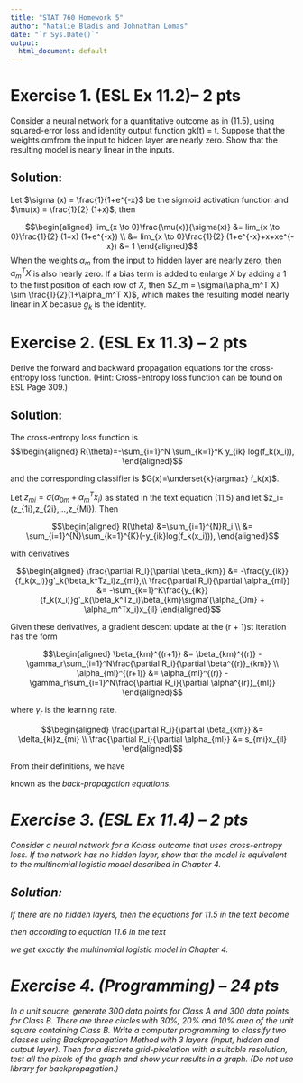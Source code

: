 ```yaml
---
title: "STAT 760 Homework 5"
author: "Natalie Bladis and Johnathan Lomas"
date: "`r Sys.Date()`"
output:
  html_document: default
---
```

# Exercise 1. (ESL Ex 11.2)– 2 pts
Consider a neural network for a quantitative outcome as in (11.5), using squared-error loss and identity output function gk(t) = t. Suppose that the weights αmfrom the input to hidden layer are nearly zero. Show that the resulting model is nearly linear in the inputs.


## Solution:

Let $\sigma (x) = \frac{1}{1+e^{-x}$ be the sigmoid activation function and $\mu(x) = \frac{1}{2} (1+x)$, then 

$$\begin{aligned}
lim_{x \to 0}\frac{\mu(x)}{\sigma(x)} &= lim_{x \to 0}\frac{1}{2} (1+x) (1+e^{-x}) \\
&= lim_{x \to 0}\frac{1}{2} (1+e^{-x}+x+xe^{-x})
&= 1
\end{aligned}$$
When the weights $\alpha_m$ from the input to hidden layer are nearly zero, then $\alpha_m^T X$ is also nearly zero. If a bias term is added to enlarge $X$ by adding a $1$ to the first position of each row of $X$, then $Z_m = \sigma(\alpha_m^T X) \sim \frac{1}{2}(1+\alpha_m^T X)$, which makes the resulting model nearly linear in $X$ becasue $g_k$ is the identity. 




# Exercise 2. (ESL Ex 11.3) – 2 pts
Derive the forward and backward propagation equations for the cross-entropy loss function. (Hint:
Cross-entropy loss function can be found on ESL Page 309.)

## Solution:
The cross-entropy loss function is 
$$\begin{aligned}
R(\theta)=-\sum_{i=1}^N \sum_{k=1}^K y_{ik} log(f_k(x_i)),
\end{aligned}$$

and the corresponding classifier is $G(x)=\underset{k}{argmax} f_k(x)$.

Let $z_{mi}=\sigma(\alpha_{0m}+\alpha_m^T x_i)$ as stated in the text equation (11.5) and let $z_i=(z_{1i},z_{2i},...,z_{Mi}). Then

$$\begin{aligned}
R(\theta) &=\sum_{i=1}^{N}R_i \\
&= \sum_{i=1}^{N}\sum_{k=1}^{K}(-y_{ik}log(f_k(x_i))),
\end{aligned}$$

with derivatives

$$\begin{aligned}
    \frac{\partial R_i}{\partial \beta_{km}} &= -\frac{y_{ik}}{f_k(x_i)}g'_k(\beta_k^Tz_i)z_{mi},\\
    \frac{\partial R_i}{\partial \alpha_{ml}} &= -\sum_{k=1}^K\frac{y_{ik}}{f_k(x_i)}g'_k(\beta_k^Tz_i)\beta_{km}\sigma'(\alpha_{0m} + \alpha_m^Tx_i)x_{il}
\end{aligned}$$

Given these derivatives, a gradient descent update at the (r + 1)st iteration has the form
  
$$\begin{aligned} 
\beta_{km}^{(r+1)} &= \beta_{km}^{(r)} - \gamma_r\sum_{i=1}^N\frac{\partial R_i}{\partial \beta^{(r)}_{km}} \\ 
\alpha_{ml}^{(r+1)} &= \alpha_{ml}^{(r)} - \gamma_r\sum_{i=1}^N\frac{\partial R_i}{\partial \alpha^{(r)}_{ml}}
\end{aligned}$$

where $\gamma_r$ is the learning rate. 

$$\begin{aligned} 
    \frac{\partial R_i}{\partial \beta_{km}} &= \delta_{ki}z_{mi} \\
    \frac{\partial R_i}{\partial \alpha_{ml}} &= s_{mi}x_{il}
\end{aligned}$$

From their definitions, we have</p>
\begin{equation}
    s_{mi} = \sigma'(\alpha_{0m}+\alpha_m^Tx_i)\sum_{k=1}^K\beta_{km}\delta_{ki}
\end{equation}
<p>known as the <em>back-propagation equations.

# Exercise 3. (ESL Ex 11.4) – 2 pts
Consider a neural network for a Kclass outcome that uses cross-entropy loss. If the network has no
hidden layer, show that the model is equivalent to the multinomial logistic model described in Chapter 4.


## Solution:
If there are no hidden layers, then the equations for 11.5 in the text become 

\begin{aligned}
    T_k &= \beta_{0k} + \beta_k^TX, \ k=1,...,K \text{ and }  \\
    f_k(X) &= g_k(X) \text{ for } k=1,...,K
\end{aligned}
then according to equation 11.6 in the text

\begin{eqnarray}
    g_k(X) &= \frac{\exp(\beta_{0k} + \beta_k^TX)}{\sum_{l=1}^K\exp(\beta_{0l} + \beta_l^TX)} 
\end{eqnarray}

we get exactly the multinomial logistic model in Chapter 4. 

# Exercise 4. (Programming) – 24 pts
In a unit square, generate 300 data points for Class A and 300 data points for Class B. There are three
circles with 30%, 20% and 10% area of the unit square containing Class B. Write a computer programming
to classify two classes using Backpropagation Method with 3 layers (input, hidden and output layer).
Then for a discrete grid-pixelation with a suitable resolution, test all the pixels of the graph and show your
results in a graph. (Do not use library for backpropagation.)


